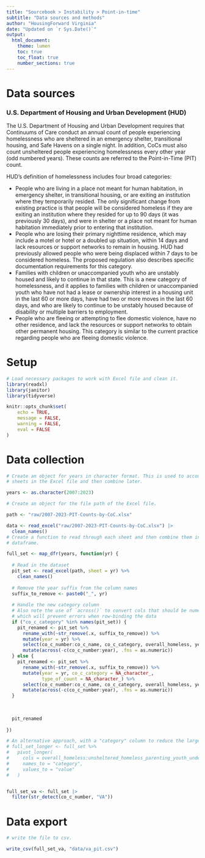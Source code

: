 ```yaml
---
title: "Sourcebook > Instability > Point-in-time"
subtitle: "Data sources and methods"
author: "HousingForward Virginia"
date: "Updated on `r Sys.Date()`"
output:
  html_document:
    theme: lumen
    toc: true
    toc_float: true
    number_sections: true
---
```


# Data sources

### U.S. Department of Housing and Urban Development (HUD) {-}

The U.S. Department of Housing and Urban Development requires that Continuums of
Care conduct an annual count of people experiencing homelessness who are sheltered
in an emergency shelter, transitional housing, and Safe Havens on a single night.
In addition, CoCs must also count unsheltered people experiencing homelessness every
other year (odd numbered years). These counts are referred to the Point-in-Time (PIT)
count.

HUD's definition of homelessness includes four broad categories:

* People who are living in a place not meant for human habitation, in emergency shelter, in transitional housing, or are exiting an institution where they temporarily resided. The only significant change from existing practice is that people will be considered homeless if they are exiting an institution where they resided for up to 90 days (it was previously 30 days), and were in shelter or a place not meant for human habitation immediately prior to entering that institution.
* People who are losing their primary nighttime residence, which may include a motel or hotel or a doubled up situation, within 14 days and lack resources or support networks to remain in housing. HUD had previously allowed people who were being displaced within 7 days to be considered homeless. The proposed regulation also describes specific documentation requirements for this category.
* Families with children or unaccompanied youth who are unstably housed and likely to continue in that state. This is a new category of homelessness, and it applies to families with children or unaccompanied youth who have not had a lease or ownership interest in a housing unit in the last 60 or more days, have had two or more moves in the last 60 days, and who are likely to continue to be unstably housed because of disability or multiple barriers to employment.
* People who are fleeing or attempting to flee domestic violence, have no other residence, and lack the resources or support networks to obtain other permanent housing. This category is similar to the current practice regarding people who are fleeing domestic violence.



# Setup
```r

# Load necessary packages to work with Excel file and clean it.
library(readxl)
library(janitor)
library(tidyverse)

knitr::opts_chunk$set(
	echo = TRUE,
	message = FALSE,
	warning = FALSE,
	eval = FALSE
)
```


# Data collection
```r
# Create an object for years in character format. This is used to account for 
# sheets in the Excel file and then combine later.

years <- as.character(2007:2023)

# Create an object for the file path of the Excel file.

path <- "raw/2007-2023-PIT-Counts-by-CoC.xlsx"

data <- read_excel("raw/2007-2023-PIT-Counts-by-CoC.xlsx") |> 
  clean_names()
# Create a function to read through each sheet and then combine them into a single
# dataframe.

full_set <- map_dfr(years, function(yr) {
  
  # Read in the dataset
  pit_set <- read_excel(path, sheet = yr) %>%
    clean_names()
  
  # Remove the year suffix from the column names
  suffix_to_remove <- paste0("_", yr)
  
  # Handle the new category column
  # Also note the use of `across()` to convert cols that should be numeric to numeric
  # which will prevent errors when row-binding the data
  if ("co_c_category" %in% names(pit_set)) {
    pit_renamed <- pit_set %>%
      rename_with(~str_remove(.x, suffix_to_remove)) %>%
      mutate(year = yr) %>%
      select(co_c_number:co_c_name, co_c_category, overall_homeless, year) %>%
      mutate(across(-c(co_c_number:year), .fns = as.numeric))
  } else {
    pit_renamed <- pit_set %>%
      rename_with(~str_remove(.x, suffix_to_remove)) %>%
      mutate(year = yr, co_c_category = NA_character_, 
             type_of_count = NA_character_) %>%
      select(co_c_number:co_c_name, co_c_category, overall_homeless, year) %>%
      mutate(across(-c(co_c_number:year), .fns = as.numeric))
  }
  
  
  
  pit_renamed
  
})

# An alternative approach, with a "category" column to reduce the large number of columns:
# full_set_longer <- full_set %>%
#   pivot_longer(
#     cols = overall_homeless:unsheltered_homeless_parenting_youth_under_25_multiple_races, 
#     names_to = "category",
#     values_to = "value"
#   )


full_set_va <- full_set |> 
  filter(str_detect(co_c_number, "VA"))
```

# Data export
```r
# write the file to csv.

write_csv(full_set_va, "data/va_pit.csv")
```

